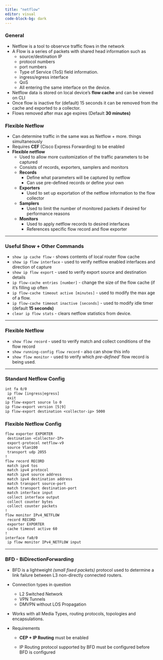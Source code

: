 ```yaml
---
title: "netflow"
editor: visual
code-block-bg: dark
---
```


### General

-   Netflow is a tool to observce traffic flows in the network
-   A Flow is a series of packets with shared head information such as
    -   source/destination IP
    -   protocol numbers
    -   port numbers
    -   Type of Service (ToS) field information.
    -   ingress/egress interface
    -   QoS
    -   All entering the same interface on the device.
-   Netflow data is stored on local device's **flow cache** and can be viewed on CLI
-   Once flow is inactive for (default) 15 seconds it can be removed from the cache and exported to a collector.
-   Flows removed after max age expires (Default **30 minutes)**

### Flexible Netflow

-   Can determine traffic in the same was as Netflow + more. things simultaneously
-   Requires **CEF** (Cisco Express Forwarding) to be enabled
-   **Flexible netflow**
    -   Used to allow more customization of the traffic parameters to be captured
    -   Consists of records, exporters, samplers and monitors
    -   **Records**
        -   Define what parameters will be captured by netflow
        -   Can use pre-defined records or define your own
    -   **Exporters**
        -   Used to set up exportation of the netflow information to the flow collector
    -   **Samplers**
        -   Used to limit the number of monitored packets if desired for performance reasons
    -   **Monitors**
        -   Used to apply netflow records to desired interfaces
        -   References specific flow record and flow exporter

------------------------------------------------------------------------

### Useful Show + Other Commands

-   `show ip cache flow` - shows contents of local router flow cache
-   `show ip flow interface` - used to verify netflow enabled interfaces and direction of capture
-   `show ip flow export` - used to verify export source and destination details
-   `ip flow-cache entries [number]` - change the size of the flow cache (if it's filling up often
-   `ip flow-cache timeout active [minutes]` - used to modify the max age of a flow.
-   `ip flow-cache timeout inactive [seconds]` - used to modify idle timer (default **15 seconds)**
-   `clear ip flow stats` - clears netflow statistics from device.

------------------------------------------------------------------------

### Flexible Netflow

-   `show flow record` - used to verify match and collect conditions of the flow record
-   `show running-config flow record` - also can show this info
-   `show flow monitor` - used to verify which *pre-defined'* flow record is being used.

------------------------------------------------------------------------

### Standard Netflow Config

``` default
int fa 0/0
 ip flow [ingress|egress]
 exit
ip flow-export source lo 0
ip flow-export version [5|9]
ip flow-export destination <collector-ip> 5000
```

### Flexible Netflow Config

``` default
flow exporter EXPORTER
 destination <Collector-IP>
 export-protocol netflow-v9
 source Vlan100
 transport udp 2055
!
flow record RECORD
 match ipv4 tos
 match ipv4 protocol
 match ipv4 source address
 match ipv4 destination address
 match transport source-port
 match transport destination-port
 match interface input
 collect interface output
 collect counter bytes
 collect counter packets
!
flow monitor IPv4_NETFLOW
 record RECORD
 exporter EXPORTER
 cache timeout active 60
!
interface fa0/0
 ip flow monitor IPv4_NETFLOW input
```

------------------------------------------------------------------------

### BFD - BiDirectionForwarding

-   BFD is a lightweight *(small fixed packets)* protocol used to determine a link failure between L3 non-directly connected routers.

-   Connection types in question

    -   L2 Switched Network
    -   VPN Tunnels
    -   DMVPN without LOS Propagation

-   Works with all Media Types, routing protocols, topologies and encapsulations.

-   Requirements

    -   **CEP + IP Routing** must be enabled

    -   IP Routing protocol supported by BFD must be configured before BFD is configured
